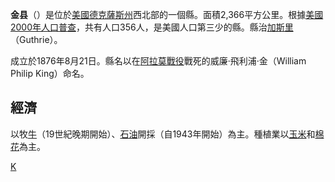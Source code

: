 {{noteTA
|T=zh-hans:金县 (德克萨斯州);zh-hk:金縣 (德克薩斯州);zh-tw:金郡 (德克薩斯州);
|1=zh-hans:县;zh-hk:縣;zh-tw:郡;
}}

{{Otheruses|金縣|subject=美國德克薩斯州的一個縣|other=同名的縣}}
<!--[[File:Map_of_Texas_highlighting_King_County.svg|250px]]-->
{{Infobox U.S. County|
 county  = 金縣|
 state = 德克薩斯州 |
 en county  = King County|
 en state = Texas |
 seal = |
 map = Map of Texas highlighting King County.svg|
 map size = 250|
 founded = 1876|
 seat = [[Guthrie,_Texas|Guthrie]] | 
 area = 2,366 [[square_kilometre|km²]] (913 [[square_mile|mi²]]) |
 area land = 2,363 km² (912 mi²) |
 area water = 3 km² (1 mi²) |
 area percentage = 0.11% |
 census yr = 2000|
 pop = 356|
 density = 0.15|
 web = |
|}}
'''金县'''（{{lang-en|King County}}）是位於[[美國|美國]][[德克薩斯州|德克薩斯州]]西北部的一個縣。面積2,366平方公里。根據[[美國2000年人口普查|美國2000年人口普查]]，共有人口356人，是美國人口第三少的縣。縣治[[加斯里_(德克薩斯州)|加斯里]]（Guthrie）。

成立於1876年8月21日。縣名以在[[阿拉莫戰役|阿拉莫戰役]]戰死的威廉·飛利浦·金（William Philip King）命名。

== 經濟 ==
以牧[[牛|牛]]（19世紀晚期開始）、[[石油|石油]]開採（自1943年開始）為主。種植業以[[玉米|玉米]]和[[棉花|棉花]]為主。
{{texas-stub}}

[[Category:得克萨斯州行政区划|K]]
{{Texas}}